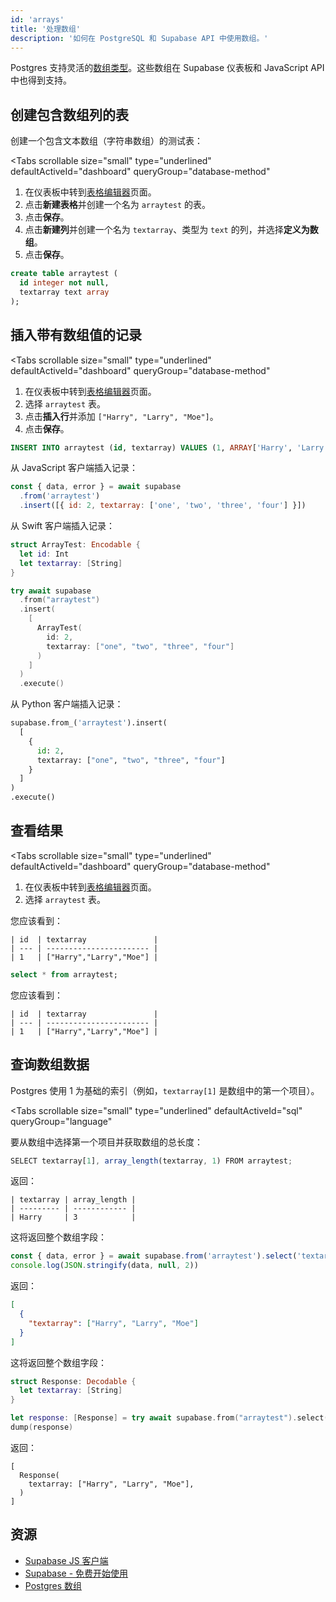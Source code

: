 ```yaml
---
id: 'arrays'
title: '处理数组'
description: '如何在 PostgreSQL 和 Supabase API 中使用数组。'
---
```


Postgres 支持灵活的[数组类型](https://www.postgresql.org/docs/12/arrays.html)。这些数组在 Supabase 仪表板和 JavaScript API 中也得到支持。

## 创建包含数组列的表

创建一个包含文本数组（字符串数组）的测试表：

<Tabs
  scrollable
  size="small"
  type="underlined"
  defaultActiveId="dashboard"
  queryGroup="database-method"
>
<TabPanel id="dashboard" label="仪表板">

1. 在仪表板中转到[表格编辑器](https://supabase.com/dashboard/project/_/editor)页面。
1. 点击**新建表格**并创建一个名为 `arraytest` 的表。
1. 点击**保存**。
1. 点击**新建列**并创建一个名为 `textarray`、类型为 `text` 的列，并选择**定义为数组**。
1. 点击**保存**。

</TabPanel>
<TabPanel id="sql" label="SQL">

```sql
create table arraytest (
  id integer not null,
  textarray text array
);
```

</TabPanel>
</Tabs>

## 插入带有数组值的记录

<Tabs
  scrollable
  size="small"
  type="underlined"
  defaultActiveId="dashboard"
  queryGroup="database-method"
>
<TabPanel id="dashboard" label="仪表板">

1. 在仪表板中转到[表格编辑器](https://supabase.com/dashboard/project/_/editor)页面。
1. 选择 `arraytest` 表。
1. 点击**插入行**并添加 `["Harry", "Larry", "Moe"]`。
1. 点击**保存**。

</TabPanel>
<TabPanel id="sql" label="SQL">

```sql
INSERT INTO arraytest (id, textarray) VALUES (1, ARRAY['Harry', 'Larry', 'Moe']);
```

</TabPanel>
<TabPanel id="js" label="JavaScript">

从 JavaScript 客户端插入记录：

```js
const { data, error } = await supabase
  .from('arraytest')
  .insert([{ id: 2, textarray: ['one', 'two', 'three', 'four'] }])
```

</TabPanel>
<TabPanel id="swift" label="Swift">

从 Swift 客户端插入记录：

```swift
struct ArrayTest: Encodable {
  let id: Int
  let textarray: [String]
}

try await supabase
  .from("arraytest")
  .insert(
    [
      ArrayTest(
        id: 2,
        textarray: ["one", "two", "three", "four"]
      )
    ]
  )
  .execute()
```

</TabPanel>
<TabPanel id="python" label="Python">

从 Python 客户端插入记录：

```python
supabase.from_('arraytest').insert(
  [
    {
      id: 2,
      textarray: ["one", "two", "three", "four"]
    }
  ]
)
.execute()
```

</TabPanel>
</Tabs>

## 查看结果

<Tabs
  scrollable
  size="small"
  type="underlined"
  defaultActiveId="dashboard"
  queryGroup="database-method"
>
<TabPanel id="dashboard" label="仪表板">

1. 在仪表板中转到[表格编辑器](https://supabase.com/dashboard/project/_/editor)页面。
1. 选择 `arraytest` 表。

您应该看到：

```
| id  | textarray               |
| --- | ----------------------- |
| 1   | ["Harry","Larry","Moe"] |
```

</TabPanel>
<TabPanel id="sql" label="SQL">

```sql
select * from arraytest;
```

您应该看到：

```
| id  | textarray               |
| --- | ----------------------- |
| 1   | ["Harry","Larry","Moe"] |
```

</TabPanel>
</Tabs>

## 查询数组数据

Postgres 使用 1 为基础的索引（例如，`textarray[1]` 是数组中的第一个项目）。

<Tabs
  scrollable
  size="small"
  type="underlined"
  defaultActiveId="sql"
  queryGroup="language"
>
<TabPanel id="sql" label="SQL">

要从数组中选择第一个项目并获取数组的总长度：

```js
SELECT textarray[1], array_length(textarray, 1) FROM arraytest;
```

返回：

```
| textarray | array_length |
| --------- | ------------ |
| Harry     | 3            |
```

</TabPanel>
<TabPanel id="js" label="JavaScript">

这将返回整个数组字段：

```js
const { data, error } = await supabase.from('arraytest').select('textarray')
console.log(JSON.stringify(data, null, 2))
```

返回：

```json
[
  {
    "textarray": ["Harry", "Larry", "Moe"]
  }
]
```

</TabPanel>
<TabPanel id="swift" label="Swift">

这将返回整个数组字段：

```swift
struct Response: Decodable {
  let textarray: [String]
}

let response: [Response] = try await supabase.from("arraytest").select("textarray").execute().value
dump(response)
```

返回：

```
[
  Response(
    textarray: ["Harry", "Larry", "Moe"],
  )
]
```

</TabPanel>
</Tabs>

## 资源

- [Supabase JS 客户端](https://github.com/supabase/supabase-js)
- [Supabase - 免费开始使用](https://supabase.com)
- [Postgres 数组](https://www.postgresql.org/docs/15/arrays.html)
